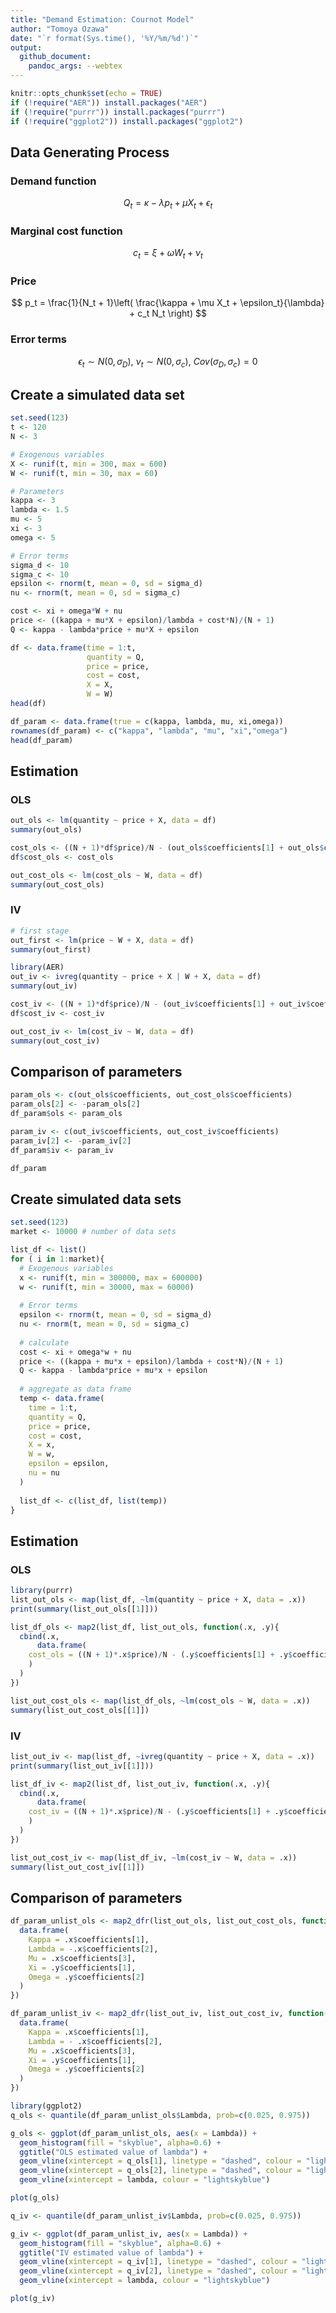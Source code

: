 ```yaml
---
title: "Demand Estimation: Cournot Model"
author: "Tomoya Ozawa"
date: "`r format(Sys.time(), '%Y/%m/%d')`"
output: 
  github_document:
    pandoc_args: --webtex
---
```


```r
knitr::opts_chunk$set(echo = TRUE)
if (!require("AER")) install.packages("AER")
if (!require("purrr")) install.packages("purrr")
if (!require("ggplot2")) install.packages("ggplot2")
```

## Data Generating Process
### Demand function

$$
Q_t = \kappa-\lambda p_t + \mu X_t + \epsilon_t
$$

### Marginal cost function

$$
c_t = \xi + \omega W_t + \nu_t
$$

### Price

$$
p_t = \frac{1}{N_t + 1}\left( \frac{\kappa + \mu X_t + \epsilon_t}{\lambda} + c_t N_t \right)
$$

### Error terms

$$
\epsilon_t \sim N(0, \sigma_D), \  \nu_t \sim N(0, \sigma_c), \ Cov(\sigma_D, \sigma_c) = 0
$$


## Create a simulated data set

```r
set.seed(123)
t <- 120
N <- 3

# Exogenous variables
X <- runif(t, min = 300, max = 600)
W <- runif(t, min = 30, max = 60)

# Parameters
kappa <- 3
lambda <- 1.5
mu <- 5
xi <- 3
omega <- 5

# Error terms
sigma_d <- 10
sigma_c <- 10
epsilon <- rnorm(t, mean = 0, sd = sigma_d)
nu <- rnorm(t, mean = 0, sd = sigma_c)
```


```r
cost <- xi + omega*W + nu
price <- ((kappa + mu*X + epsilon)/lambda + cost*N)/(N + 1)
Q <- kappa - lambda*price + mu*X + epsilon
```

```r
df <- data.frame(time = 1:t,
                 quantity = Q,
                 price = price,
                 cost = cost,
                 X = X,
                 W = W)
head(df)
```

```r
df_param <- data.frame(true = c(kappa, lambda, mu, xi,omega))
rownames(df_param) <- c("kappa", "lambda", "mu", "xi","omega")
head(df_param)
```


## Estimation
### OLS

```r
out_ols <- lm(quantity ~ price + X, data = df)
summary(out_ols)
```

```r
cost_ols <- ((N + 1)*df$price)/N - (out_ols$coefficients[1] + out_ols$coefficients[3]*df$X)/(-out_ols$coefficients[2]*N)
df$cost_ols <- cost_ols

out_cost_ols <- lm(cost_ols ~ W, data = df)
summary(out_cost_ols)
```


### IV
```r
# first stage
out_first <- lm(price ~ W + X, data = df)
summary(out_first)
```


```r
library(AER)
out_iv <- ivreg(quantity ~ price + X | W + X, data = df)
summary(out_iv)
```

```r
cost_iv <- ((N + 1)*df$price)/N - (out_iv$coefficients[1] + out_iv$coefficients[3]*df$X)/(-out_iv$coefficients[2]*N)
df$cost_iv <- cost_iv

out_cost_iv <- lm(cost_iv ~ W, data = df)
summary(out_cost_iv)
```

## Comparison of parameters

```r
param_ols <- c(out_ols$coefficients, out_cost_ols$coefficients)
param_ols[2] <- -param_ols[2]
df_param$ols <- param_ols

param_iv <- c(out_iv$coefficients, out_cost_iv$coefficients)
param_iv[2] <- -param_iv[2]
df_param$iv <- param_iv

df_param
```

## Create simulated data sets
```r
set.seed(123)
market <- 10000 # number of data sets
```


```r
list_df <- list()
for ( i in 1:market){
  # Exogenous variables
  x <- runif(t, min = 300000, max = 600000)
  w <- runif(t, min = 30000, max = 60000)
  
  # Error terms
  epsilon <- rnorm(t, mean = 0, sd = sigma_d)
  nu <- rnorm(t, mean = 0, sd = sigma_c)
  
  # calculate
  cost <- xi + omega*w + nu
  price <- ((kappa + mu*x + epsilon)/lambda + cost*N)/(N + 1)
  Q <- kappa - lambda*price + mu*x + epsilon
  
  # aggregate as data frame
  temp <- data.frame(
    time = 1:t,
    quantity = Q,
    price = price,
    cost = cost,
    X = x,
    W = w,
    epsilon = epsilon,
    nu = nu
  )
  
  list_df <- c(list_df, list(temp))
}
```

## Estimation
### OLS
```r
library(purrr)
list_out_ols <- map(list_df, ~lm(quantity ~ price + X, data = .x))
print(summary(list_out_ols[[1]]))
```

```r
list_df_ols <- map2(list_df, list_out_ols, function(.x, .y){
  cbind(.x,
      data.frame(
    cost_ols = ((N + 1)*.x$price)/N - (.y$coefficients[1] + .y$coefficients[3]*.x$X)/(-.y$coefficients[2]*N)
    )
  )
})
```


```r
list_out_cost_ols <- map(list_df_ols, ~lm(cost_ols ~ W, data = .x))
summary(list_out_cost_ols[[1]])
```

### IV
```r
list_out_iv <- map(list_df, ~ivreg(quantity ~ price + X, data = .x))
print(summary(list_out_iv[[1]]))
```

```r
list_df_iv <- map2(list_df, list_out_iv, function(.x, .y){
  cbind(.x,
      data.frame(
    cost_iv = ((N + 1)*.x$price)/N - (.y$coefficients[1] + .y$coefficients[3]*.x$X)/(-.y$coefficients[2]*N)
    )
  )
})
```

```r
list_out_cost_iv <- map(list_df_iv, ~lm(cost_iv ~ W, data = .x))
summary(list_out_cost_iv[[1]])
```


## Comparison of parameters
```r
df_param_unlist_ols <- map2_dfr(list_out_ols, list_out_cost_ols, function(.x, .y){
  data.frame(
    Kappa = .x$coefficients[1],
    Lambda = -.x$coefficients[2],
    Mu = .x$coefficients[3],
    Xi = .y$coefficients[1],
    Omega = .y$coefficients[2]
  )
})
```


```r
df_param_unlist_iv <- map2_dfr(list_out_iv, list_out_cost_iv, function(.x, .y){
  data.frame(
    Kappa = .x$coefficients[1],
    Lambda = - .x$coefficients[2],
    Mu = .x$coefficients[3],
    Xi = .y$coefficients[1],
    Omega = .y$coefficients[2]
  )
})
```


```r
library(ggplot2)
q_ols <- quantile(df_param_unlist_ols$Lambda, prob=c(0.025, 0.975))

g_ols <- ggplot(df_param_unlist_ols, aes(x = Lambda)) + 
  geom_histogram(fill = "skyblue", alpha=0.6) + 
  ggtitle("OLS estimated value of lambda") + 
  geom_vline(xintercept = q_ols[1], linetype = "dashed", colour = "lightskyblue") + 
  geom_vline(xintercept = q_ols[2], linetype = "dashed", colour = "lightskyblue") + 
  geom_vline(xintercept = lambda, colour = "lightskyblue")

plot(g_ols)
```

```r
q_iv <- quantile(df_param_unlist_iv$Lambda, prob=c(0.025, 0.975))

g_iv <- ggplot(df_param_unlist_iv, aes(x = Lambda)) + 
  geom_histogram(fill = "skyblue", alpha=0.6) + 
  ggtitle("IV estimated value of lambda") + 
  geom_vline(xintercept = q_iv[1], linetype = "dashed", colour = "lightskyblue") + 
  geom_vline(xintercept = q_iv[2], linetype = "dashed", colour = "lightskyblue") + 
  geom_vline(xintercept = lambda, colour = "lightskyblue")

plot(g_iv)
```































